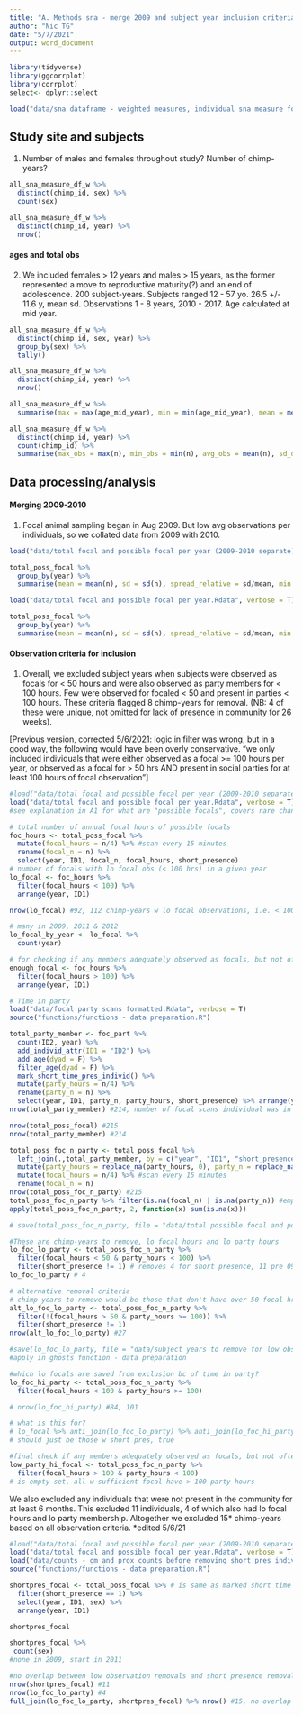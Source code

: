 ```yaml
---
title: "A. Methods sna - merge 2009 and subject year inclusion criteria"
author: "Nic TG"
date: "5/7/2021"
output: word_document
---
```



```r
library(tidyverse)
library(ggcorrplot)
library(corrplot)
select<- dplyr::select

load("data/sna dataframe - weighted measures, individual sna measure for each year, network sex, & behavior.Rdata", verbose = T)
```

## Study site and subjects
1. Number of males and females throughout study? Number of chimp-years?

```r
all_sna_measure_df_w %>%
  distinct(chimp_id, sex) %>%
  count(sex)

all_sna_measure_df_w %>%
  distinct(chimp_id, year) %>%
  nrow()


```

#### ages and total obs
2. We included females > 12 years and males > 15 years, as the former represented a move to reproductive maturity(?) and an end of adolescence. 200 subject-years. Subjects ranged 12 - 57 yo. 26.5 +/-  11.6 y, mean sd. Observations 1 - 8 years, 2010 - 2017. Age calculated at mid year.

```r

all_sna_measure_df_w %>%
  distinct(chimp_id, sex, year) %>%
  group_by(sex) %>%
  tally()

all_sna_measure_df_w %>%
  distinct(chimp_id, year) %>%
  nrow()

all_sna_measure_df_w %>%
  summarise(max = max(age_mid_year), min = min(age_mid_year), mean = mean(age_mid_year), sd = sd(age_mid_year))

all_sna_measure_df_w %>%
  distinct(chimp_id, year) %>%
  count(chimp_id) %>%
  summarise(max_obs = max(n), min_obs = min(n), avg_obs = mean(n), sd_obs = sd(n))

```



## Data processing/analysis

#### Merging 2009-2010

1. Focal animal sampling began in Aug 2009. But low avg observations per individuals, so we collated data from 2009 with 2010. 
```r
load("data/total focal and possible focal per year (2009-2010 separate).Rdata", verbose = T)

total_poss_focal %>%
  group_by(year) %>%
  summarise(mean = mean(n), sd = sd(n), spread_relative = sd/mean, min = min(n), max = max(n))

load("data/total focal and possible focal per year.Rdata", verbose = T)

total_poss_focal %>%
  group_by(year) %>%
  summarise(mean = mean(n), sd = sd(n), spread_relative = sd/mean, min = min(n), max = max(n))


```


#### Observation criteria for inclusion

1. Overall, we excluded subject years when subjects were observed as focals for < 50 hours and were also observed as party members for < 100 hours. Few were observed for focaled < 50 and present in parties < 100 hours. These criteria flagged 8 chimp-years for removal. (NB: 4 of these were unique, not omitted for lack of presence in community for 26 weeks).

[Previous version, corrected 5/6/2021: logic in filter was wrong, but in a good way, the following would have been overly conservative. "we only included individuals that were either observed as a focal >= 100 hours per year, or observed as a focal for > 50 hrs AND present in social parties for at least 100 hours of focal observation"]

```r
#load("data/total focal and possible focal per year (2009-2010 separate).Rdata", verbose = T)
load("data/total focal and possible focal per year.Rdata", verbose = T)
#see explanation in A1 for what are "possible focals", covers rare chance that community member is not focaled in a given year, but is present in parties.

# total number of annual focal hours of possible focals
foc_hours <- total_poss_focal %>%
  mutate(focal_hours = n/4) %>% #scan every 15 minutes
  rename(focal_n = n) %>%
  select(year, ID1, focal_n, focal_hours, short_presence)
# number of focals with lo focal obs (< 100 hrs) in a given year
lo_focal <- foc_hours %>%
  filter(focal_hours < 100) %>%
  arrange(year, ID1)

nrow(lo_focal) #92, 112 chimp-years w lo focal observations, i.e. < 100 hrs... (a lot!!!)

# many in 2009, 2011 & 2012
lo_focal_by_year <- lo_focal %>%
  count(year)

# for checking if any members adequately observed as focals, but not often present in a party
enough_focal <- foc_hours %>%
  filter(focal_hours > 100) %>%
  arrange(year, ID1)

```

```r
# Time in party
load("data/focal party scans formatted.Rdata", verbose = T)
source("functions/functions - data preparation.R")

total_party_member <- foc_part %>%
  count(ID2, year) %>%
  add_individ_attr(ID1 = "ID2") %>%
  add_age(dyad = F) %>%
  filter_age(dyad = F) %>%
  mark_short_time_pres_individ() %>%
  mutate(party_hours = n/4) %>%
  rename(party_n = n) %>%
  select(year, ID1, party_n, party_hours, short_presence) %>% arrange(year, ID1)
nrow(total_party_member) #214, number of focal scans individual was in party
```

```r
nrow(total_poss_focal) #215
nrow(total_party_member) #214 

total_poss_foc_n_party <- total_poss_focal %>%
  left_join(.,total_party_member, by = c("year", "ID1", "short_presence")) %>%
  mutate(party_hours = replace_na(party_hours, 0), party_n = replace_na(party_n, 0)) %>% #for GS 2011, only chimp focaled but never seen in party in a given year
  mutate(focal_hours = n/4) %>% #scan every 15 minutes
  rename(focal_n = n)
nrow(total_poss_foc_n_party) #215
total_poss_foc_n_party %>% filter(is.na(focal_n) | is.na(party_n)) #empty
apply(total_poss_foc_n_party, 2, function(x) sum(is.na(x)))

# save(total_poss_foc_n_party, file = "data/total possible focal and possible party membership.Rdata")

```


```r

#These are chimp-years to remove, lo focal hours and lo party hours
lo_foc_lo_party <- total_poss_foc_n_party %>%
  filter(focal_hours < 50 & party_hours < 100) %>%
  filter(short_presence != 1) # removes 4 for short presence, 11 pre 09-10 merge
lo_foc_lo_party # 4 

# alternative removal criteria
# chimp years to remove would be those that don't have over 50 focal hrs AND 100 party member hours. Removing all these would be too conservative... unclear why so many chimp years can have lo focal hours, some animals are just so socially peripheral they make themselves scarce... also evidence of years when observer effort is lower.
alt_lo_foc_lo_party <- total_poss_foc_n_party %>%
  filter(!(focal_hours > 50 & party_hours >= 100)) %>%
  filter(short_presence != 1) 
nrow(alt_lo_foc_lo_party) #27

#save(lo_foc_lo_party, file = "data/subject years to remove for low observations (focal and party membership).Rdata") #resaved 5/7/21 removing 4 for short presence, so no overlap w presence criteria
#apply in ghosts function - data preparation

#which lo focals are saved from exclusion bc of time in party?
lo_foc_hi_party <- total_poss_foc_n_party %>%
  filter(focal_hours < 100 & party_hours >= 100)

# nrow(lo_foc_hi_party) #84, 101

# what is this for?
# lo_focal %>% anti_join(lo_foc_lo_party) %>% anti_join(lo_foc_hi_party)
# should just be those w short pres, true

#final check if any members adequately observed as focals, but not often present in a party - there are no network members who were observed > 100 hours as focal but seen fewer than 100 hours in a party.
low_party_hi_focal <- total_poss_foc_n_party %>%
  filter(focal_hours > 100 & party_hours < 100)
# is empty set, all w sufficient focal have > 100 party hours


```



We also excluded any individuals that were not present in the community for at least 6 months. This excluded 11 individuals, 4 of which also had lo focal hours and lo party membership. Altogether we excluded 15* chimp-years based on all observation criteria. *edited 5/6/21

```r
#load("data/total focal and possible focal per year (2009-2010 separate).Rdata", verbose = T)
load("data/total focal and possible focal per year.Rdata", verbose = T)
load("data/counts - gm and prox counts before removing short pres individs.Rdata", verbose = T)
source("functions/functions - data preparation.R")

shortpres_focal <- total_poss_focal %>% # is same as marked short time pres for gm and prox data directly
  filter(short_presence == 1) %>%
  select(year, ID1, sex) %>%
  arrange(year, ID1)

shortpres_focal

shortpres_focal %>%
 count(sex)
#none in 2009, start in 2011

#no overlap between low observation removals and short presence removals
nrow(shortpres_focal) #11
nrow(lo_foc_lo_party) #4
full_join(lo_foc_lo_party, shortpres_focal) %>% nrow() #15, no overlap

```


